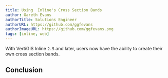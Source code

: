 ```yaml
---
title: Using  Inline's Cross Section Bands
author: Gareth Evans
authorTitle: Solutions Engineer
authorURL: https://github.com/ggfevans
authorImageURL: https://github.com/ggfevans.png
tags: [inline, web]
---
```



With VertiGIS Inline `2.5` and later, users now have the ability to create their own cross section bands.
<!--truncate-->



## Conclusion


